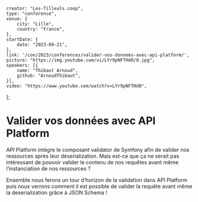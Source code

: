     creator: "Les-Tilleuls.coop",
    type: "conference",
    venue: {
        city: "Lille",
        country: "France",
    },
    startDate: {
        date: "2023-09-21",
    },
    link: '/con/2023/conferences/valider-vos-donnees-avec-api-platform/',
    picture: "https://img.youtube.com/vi/LYr9pNFTHd0/0.jpg",
    speakers: [{
        name: "Thibaut Arnoud",
        github: "ArnoudThibaut",
    }],
    video: "https://www.youtube.com/watch?v=LYr9pNFTHd0",
};

# Valider vos données avec API Platform

API Platform intègre le composant validator de Symfony afin de valider nos ressources après leur déserialization. Mais est-ce que ça ne serait pas intéressant de pouvoir valider le contenu de nos requêtes avant même l’instanciation de nos ressources ?

Ensemble nous ferons un tour d’horizon de la validation dans API Platform puis nous verrons comment il est possible de valider la requête avant même la deserialization grâce à JSON Schema !